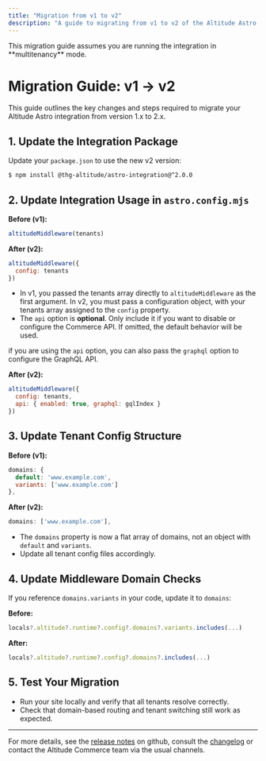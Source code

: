 ```yaml
---
title: "Migration from v1 to v2"
description: "A guide to migrating from v1 to v2 of the Altitude Astro integration"
---
```





<Aside type="note">
  This migration guide assumes you are running the integration in **multitenancy** mode.
</Aside>

# Migration Guide: v1 → v2

This guide outlines the key changes and steps required to migrate your Altitude Astro integration from version 1.x to 2.x.

## 1. Update the Integration Package

Update your `package.json` to use the new v2 version:

```sh
$ npm install @thg-altitude/astro-integration@^2.0.0
```

## 2. Update Integration Usage in `astro.config.mjs`

**Before (v1):**
```js
altitudeMiddleware(tenants)
```

**After (v2):**
```js
altitudeMiddleware({
  config: tenants
})
```

 - In v1, you passed the tenants array directly to `altitudeMiddleware` as the first argument. In v2, you must pass a configuration object, with your tenants array assigned to the `config` property.
 - The `api` option is **optional**. Only include it if you want to disable or configure the Commerce API. If omitted, the default behavior will be used.

if you are using the `api` option, you can also pass the `graphql` option to configure the GraphQL API.

**After (v2):**
```js
altitudeMiddleware({
  config: tenants,
  api: { enabled: true, graphql: gqlIndex }
})
```


## 3. Update Tenant Config Structure

**Before (v1):**
```js
domains: {
  default: 'www.example.com',
  variants: ['www.example.com']
},
```

**After (v2):**
```js
domains: ['www.example.com'],
```

- The `domains` property is now a flat array of domains, not an object with `default` and `variants`.
- Update all tenant config files accordingly.

## 4. Update Middleware Domain Checks

If you reference `domains.variants` in your code, update it to `domains`:

**Before:**
```js
locals?.altitude?.runtime?.config?.domains?.variants.includes(...)
```
**After:**
```js
locals?.altitude?.runtime?.config?.domains?.includes(...)
```

## 5. Test Your Migration

- Run your site locally and verify that all tenants resolve correctly.
- Check that domain-based routing and tenant switching still work as expected.

---

For more details, see the [release notes](https://github.com/THG-AltitudeSiteBuilds/astro-integration/releases) on github, consult the [changelog](../../changelog.mdx) or contact the Altitude Commerce team via the usual channels. 


